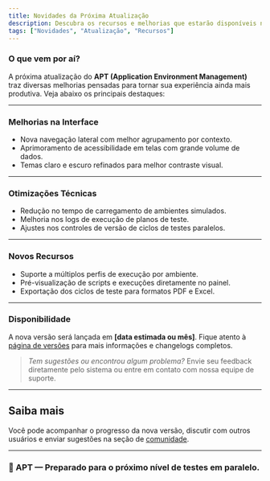 ```yaml
---
title: Novidades da Próxima Atualização
description: Descubra os recursos e melhorias que estarão disponíveis na nova versão do APT.
tags: ["Novidades", "Atualização", "Recursos"]
---
```


### <span className="inline-flex items-center gap-2"><Sparkles size={20} /> O que vem por aí?</span>

A próxima atualização do **APT (Application Environment Management)** traz diversas melhorias pensadas para tornar sua experiência ainda mais produtiva. Veja abaixo os principais destaques:

---

### <span className="inline-flex items-center gap-2"><Hammer size={18} /> Melhorias na Interface</span>

- Nova navegação lateral com melhor agrupamento por contexto.
- Aprimoramento de acessibilidade em telas com grande volume de dados.
- Temas claro e escuro refinados para melhor contraste visual.

---

### <span className="inline-flex items-center gap-2"><Settings2 size={18} /> Otimizações Técnicas</span>

- Redução no tempo de carregamento de ambientes simulados.
- Melhoria nos logs de execução de planos de teste.
- Ajustes nos controles de versão de ciclos de testes paralelos.

---

### <span className="inline-flex items-center gap-2"><PlusCircle size={18} /> Novos Recursos</span>

- Suporte a múltiplos perfis de execução por ambiente.
- Pré-visualização de scripts e execuções diretamente no painel.
- Exportação dos ciclos de teste para formatos PDF e Excel.

---

### <span className="inline-flex items-center gap-2"><BellRing size={18} /> Disponibilidade</span>

A nova versão será lançada em **[data estimada ou mês]**. Fique atento à [página de versões](/docs/versions) para mais informações e changelogs completos.

> _Tem sugestões ou encontrou algum problema?_ Envie seu feedback diretamente pelo sistema ou entre em contato com nossa equipe de suporte.

---

## <span className="inline-flex items-center gap-2"><CircleHelp size={18} /> Saiba mais </span>

Você pode acompanhar o progresso da nova versão, discutir com outros usuários e enviar sugestões na seção de [comunidade](/docs/comunidade).

---

### 🚀 APT — Preparado para o próximo nível de testes em paralelo.

